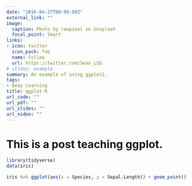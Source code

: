 ```yaml
---
date: "2016-04-27T00:00:00Z"
external_link: ""
image:
  caption: Photo by rawpixel on Unsplash
  focal_point: Smart
links:
- icon: twitter
  icon_pack: fab
  name: Follow
  url: https://twitter.com/Sean_LSG
# slides: example
summary: An example of using ggplot2.
tags:
- Deep Learning
title: ggplot-R
url_code: ""
url_pdf: ""
url_slides: ""
url_video: ""
---
```


# This is a post teaching ggplot.  

```r
library(tidyverse)
data(iris)

iris %>% ggplot(aes(x = Species, y = Sepal.Length)) + geom_point()
```


